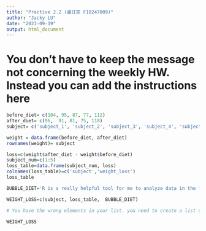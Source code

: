 ```yaml
---
title: "Practive 2.2 (盧玨寧 F10247009)"
author: "Jacky LU"
date: "2023-09-19"
output: html_document
---
```


# You don't have to keep the message not concerning the weekly HW. Instead you can add the instructions here

```r
before_diet= c(104, 95, 87, 77, 112)
after_diet= c(96,  91, 81, 75, 118)
subject= c('subject_1', 'subject_2', 'subject_3', 'subject_4', 'subject_5')

weight = data.frame(before_diet, after_diet)
rownames(weight)= subject

loss=c(weight$after_diet - weight$before_diet)
subject_num=c(1:5)
loss_table=data.frame(subject_num, loss)
colnames(loss_table)=c('subject','weight_loss')
loss_table

BUBBLE_DIET='R is a really helpful tool for me to analyze data in the future, and I hope I can learn pretty well to execute analysis like PCA, k-means clustering or sth else' # We will arrive to that step-by-step

WEIGHT_LOSS=c(subject, loss_table,  BUBBLE_DIET) 

# You have the wrong elements in your list. you need to create a list using `list()`. The first element (1) is the data frame that you called 'weight'. The second element (2) is another list with 3 elements: a vector of character (2A), a numeric vector (2B), a dataframe (2C). The third element is the message that you called: BUBBLE_DIET. Check again all these elements, and try to use list () in order to make it correctly.

WEIGHT_LOSS

```
